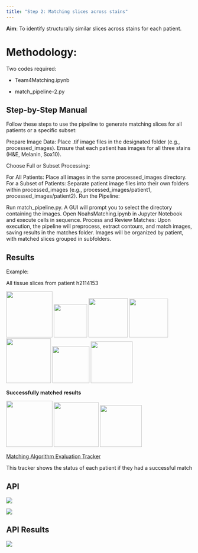 ```yaml
---
title: "Step 2: Matching slices across stains"
---
```


**Aim**: To identify structurally similar slices across stains for each patient.

# **Methodology**:

Two codes required:

-   Team4Matching.ipynb

-   match_pipeline-2.py

## Step-by-Step Manual 

Follow these steps to use the pipeline to generate matching slices for all patients or a specific subset:

Prepare Image Data: Place .tif image files in the designated folder (e.g., processed_images). Ensure that each patient has images for all three stains (H&E, Melanin, Sox10).

Choose Full or Subset Processing:

For All Patients: Place all images in the same processed_images directory. For a Subset of Patients: Separate patient image files into their own folders within processed_images (e.g., processed_images/patient1, processed_images/patient2). Run the Pipeline:

Run match_pipeline.py. A GUI will prompt you to select the directory containing the images. Open NoahsMatching.ipynb in Jupyter Notebook and execute cells in sequence. Process and Review Matches: Upon execution, the pipeline will preprocess, extract contours, and match images, saving results in the matches folder. Images will be organized by patient, with matched slices grouped in subfolders.


## Results

Example:

All tissue slices from patient h2114153

![](step%202%20images/slice1.png){width="125"} ![](step%202%20images/slice4.png){width="90"} ![](step%202%20images/slice5.png){width="106"} ![](step%202%20images/slice6.png){width="105"} ![](step%202%20images/slice2.png){width="121"} ![](step%202%20images/slice7.png){width="100"} ![](step%202%20images/slice3.png){width="113"}

**Successfully matched results**

![](step%202%20images/slice1.png){width="125"} ![](step%202%20images/slice2.png){width="121"} ![](step%202%20images/slice3.png){width="113"}

[Matching Algorithm Evaluation Tracker](https://docs.google.com/spreadsheets/d/1ftfgVTarxCAADnrV4wQ9Plx2EjlHfv4KF3QgBLAyV2A/edit?gid=1717311473#gid=1717311473)

This tracker shows the status of each patient if they had a successful match


## API

![](step 2 images/step 2 API image 1.png)

![](step 2 images/step 2 API image 2.png)

## API Results

![](step 2 images/step 2 API image 3.png)
